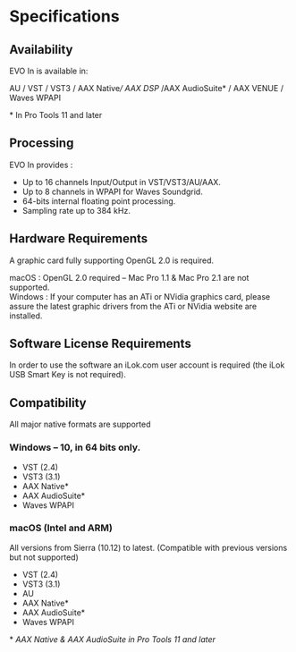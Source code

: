 # Specifications

## Availability

EVO In is available in:

AU / VST / VST3 / AAX Native*/ AAX DSP* /AAX AudioSuite* / AAX VENUE / Waves WPAPI

\* In Pro Tools 11 and later

## Processing

EVO In provides :

- Up to 16 channels Input/Output in VST/VST3/AU/AAX.
- Up to 8 channels in WPAPI for Waves Soundgrid.
- 64-bits internal floating point processing.
- Sampling rate up to 384 kHz.

## Hardware Requirements

A graphic card fully supporting OpenGL 2.0 is required.

macOS : OpenGL 2.0 required – Mac Pro 1.1 & Mac Pro 2.1 are not supported.  
Windows : If your computer has an ATi or NVidia graphics card, please assure the latest graphic drivers
from the ATi or NVidia website are installed.

## Software License Requirements

In order to use the software an iLok.com user account is required (the iLok USB Smart Key is not required).

## Compatibility

All major native formats are supported

### Windows – 10, in 64 bits only.
- VST (2.4)
- VST3 (3.1)
- AAX Native*
- AAX AudioSuite*
- Waves WPAPI

### macOS (Intel and ARM)
All versions from Sierra (10.12) to latest. (Compatible with previous versions but not supported)

- VST (2.4)
- VST3 (3.1)
- AU
- AAX Native*
- AAX AudioSuite*
- Waves WPAPI


\* _AAX Native & AAX AudioSuite in Pro Tools 11 and later_